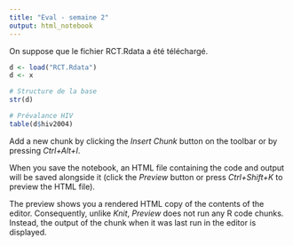 ```yaml
---
title: "Eval - semaine 2"
output: html_notebook
---
```


On suppose que le fichier RCT.Rdata a été téléchargé.

```r
d <- load("RCT.Rdata")
d <- x
```

```r
# Structure de la base
str(d)
```

```r
# Prévalance HIV
table(d$hiv2004)
```


Add a new chunk by clicking the *Insert Chunk* button on the toolbar or by pressing *Ctrl+Alt+I*.

When you save the notebook, an HTML file containing the code and output will be saved alongside it (click the *Preview* button or press *Ctrl+Shift+K* to preview the HTML file).

The preview shows you a rendered HTML copy of the contents of the editor. Consequently, unlike *Knit*, *Preview* does not run any R code chunks. Instead, the output of the chunk when it was last run in the editor is displayed.
